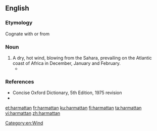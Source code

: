 ==English==

===Etymology===
Cognate with or from {{etyl|tw|en}} {{m|tw|haramata}}

{{etystub|Arabic?}} 

===Noun===
{{en-noun}}
# A dry, hot wind, blowing from the Sahara, prevailing on the Atlantic coast of Africa in December, January and February.
#*{{quote-book|title={{w|Things Fall Apart}}|author={{w|Chinua Achebe}}|page=1|year=1959|passage=That was many years ago, twenty years or more, and during this time Okonkwo's fame had grown like a bush-fire in the '''harmattan'''.}}

===References===
* Concise Oxford Dictionary, 5th Edition, 1975 revision
* {{R:OneLook}}

[[Category:en:Wind]]
[[et:harmattan]]
[[fr:harmattan]]
[[ku:harmattan]]
[[fi:harmattan]]
[[ta:harmattan]]
[[vi:harmattan]]
[[zh:harmattan]]